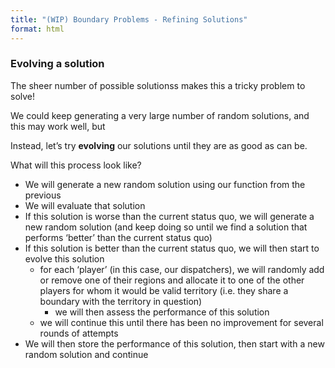 ```yaml
---
title: "(WIP) Boundary Problems - Refining Solutions"
format: html
---
```



### Evolving a solution

The sheer number of possible solutionss makes this a tricky problem to solve!

We could keep generating a very large number of random solutions, and this may work well, but

Instead, let's try **evolving** our solutions until they are as good as can be.

What will this process look like?

- We will generate a new random solution using our function from the previous
- We will evaluate that solution
- If this solution is worse than the current status quo, we will generate a new random solution (and keep doing so until we find a solution that performs 'better' than the current status quo)
- If this solution is better than the current status quo, we will then start to evolve this solution
    - for each 'player' (in this case, our dispatchers), we will randomly add or remove one of their regions and allocate it to one of the other players for whom it would be valid territory (i.e. they share a boundary with the territory in question)
        - we will then assess the performance of this solution
    - we will continue this until there has been no improvement for several rounds of attempts
- We will then store the performance of this solution, then start with a new random solution and continue
